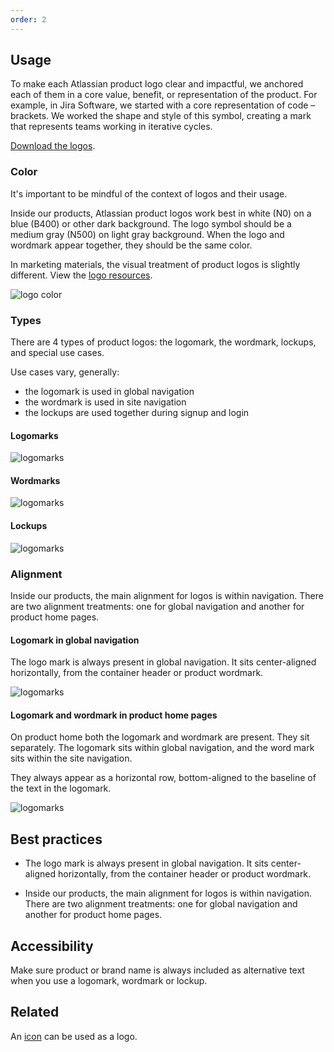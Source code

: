 ```yaml
---
order: 2
---
```


## Usage

To make each Atlassian product logo clear and impactful, we anchored each of them in a core value, benefit, or representation of the product. For example, in Jira Software, we started with a core representation of code – brackets. We worked the shape and style of this symbol, creating a mark that represents teams working in iterative cycles.

[Download the logos](/foundations/logos).

### Color

It's important to be mindful of the context of logos and their usage.

Inside our products, Atlassian product logos work best in white (N0) on a blue (B400) or other dark background. The logo symbol should be a medium gray (N500) on light gray background. When the logo and wordmark appear together, they should be the same color.

In marketing materials, the visual treatment of product logos is slightly different. View the [logo resources](/foundations/logos).

![logo color](images/logo-color.png)

### Types

There are 4 types of product logos: the logomark, the wordmark, lockups, and special use cases.

Use cases vary, generally:

- the logomark is used in global navigation
- the wordmark is used in site navigation
- the lockups are used together during signup and login

#### Logomarks

![logomarks](images/logo-logomarks.png)

#### Wordmarks

![logomarks](images/logo-wordmarks.png)

#### Lockups

![logomarks](images/logo-lockups.png)

### Alignment

Inside our products, the main alignment for logos is within navigation. There are two alignment treatments: one for global navigation and another for product home pages.

#### Logomark in global navigation

The logo mark is always present in global navigation. It sits center-aligned horizontally, from the container header or product wordmark.

![logomarks](images/logomark-alignment.png)

#### Logomark and wordmark in product home pages

On product home both the logomark and wordmark are present. They sit separately. The logomark sits within global navigation, and the word mark sits within the site navigation.

They always appear as a horizontal row, bottom-aligned to the baseline of the text in the logomark.

![logomarks](images/logomark-and-wordmark-nav.png)

## Best practices

- The logo mark is always present in global navigation. It sits center-aligned horizontally, from the container header or product wordmark.

- Inside our products, the main alignment for logos is within navigation. There are two alignment treatments: one for global navigation and another for product home pages.

## Accessibility

Make sure product or brand name is always included as alternative text when you use a logomark, wordmark or lockup.

## Related

An [icon](/foundations/iconography) can be used as a logo.
